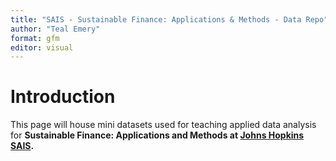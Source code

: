 ```yaml
---
title: "SAIS - Sustainable Finance: Applications & Methods - Data Repo"
author: "Teal Emery"
format: gfm
editor: visual
---
```


# Introduction

This page will house mini datasets used for teaching applied data analysis for **Sustainable Finance: Applications and Methods at [Johns Hopkins SAIS](https://sais.jhu.edu/).**

